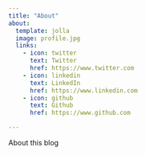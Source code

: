 ```yaml
---
title: "About"
about:
  template: jolla
  image: profile.jpg
  links:
    - icon: twitter
      text: Twitter
      href: https://www.twitter.com
    - icon: linkedin
      text: LinkedIn
      href: https://www.linkedin.com
    - icon: github
      text: Github
      href: https://www.github.com

---
```


About this blog
